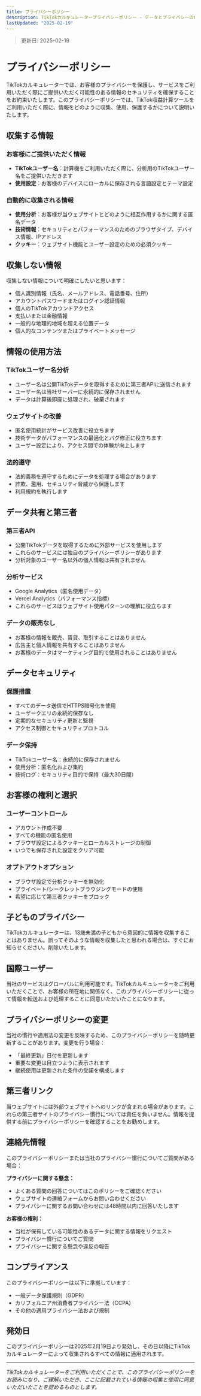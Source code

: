 ```yaml
---
title: プライバシーポリシー
description: TikTokカルキュレータープライバシーポリシー - データとプライバシーの保護方法
lastUpdated: "2025-02-19"
---
```


> 更新日: 2025-02-19

# プライバシーポリシー

TikTokカルキュレーターでは、お客様のプライバシーを保護し、サービスをご利用いただく際にご提供いただく可能性のある情報のセキュリティを確保することをお約束いたします。このプライバシーポリシーでは、TikTok収益計算ツールをご利用いただく際に、情報をどのように収集、使用、保護するかについて説明いたします。

## 収集する情報

### お客様にご提供いただく情報
- **TikTokユーザー名**：計算機をご利用いただく際に、分析用のTikTokユーザー名をご提供いただきます
- **使用設定**：お客様のデバイスにローカルに保存される言語設定とテーマ設定

### 自動的に収集される情報
- **使用分析**：お客様が当ウェブサイトとどのように相互作用するかに関する匿名データ
- **技術情報**：セキュリティとパフォーマンスのためのブラウザタイプ、デバイス情報、IPアドレス
- **クッキー**：ウェブサイト機能とユーザー設定のための必須クッキー

## 収集しない情報

収集しない情報について明確にしたいと思います：
- 個人識別情報（氏名、メールアドレス、電話番号、住所）
- アカウントパスワードまたはログイン認証情報
- 個人のTikTokアカウントアクセス
- 支払いまたは金融情報
- 一般的な地理的地域を超える位置データ
- 個人的なコンテンツまたはプライベートメッセージ

## 情報の使用方法

### TikTokユーザー名分析
- ユーザー名は公開TikTokデータを取得するために第三者APIに送信されます
- ユーザー名は当社サーバーに永続的に保存されません
- データは計算後即座に処理され、破棄されます

### ウェブサイトの改善
- 匿名使用統計がサービス改善に役立ちます
- 技術データがパフォーマンスの最適化とバグ修正に役立ちます
- ユーザー設定により、アクセス間での体験が向上します

### 法的遵守
- 法的義務を遵守するためにデータを処理する場合があります
- 詐欺、濫用、セキュリティ脅威から保護します
- 利用規約を執行します

## データ共有と第三者

### 第三者API
- 公開TikTokデータを取得するために外部サービスを使用します
- これらのサービスには独自のプライバシーポリシーがあります
- 分析対象のユーザー名以外の個人情報は共有されません

### 分析サービス
- Google Analytics（匿名使用データ）
- Vercel Analytics（パフォーマンス指標）
- これらのサービスはウェブサイト使用パターンの理解に役立ちます

### データの販売なし
- お客様の情報を販売、賃貸、取引することはありません
- 広告主と個人情報を共有することはありません
- お客様のデータはマーケティング目的で使用されることはありません

## データセキュリティ

### 保護措置
- すべてのデータ送信でHTTPS暗号化を使用
- ユーザークエリの永続的保存なし
- 定期的なセキュリティ更新と監視
- アクセス制御とセキュリティプロトコル

### データ保持
- TikTokユーザー名：永続的に保存されません
- 使用分析：匿名化および集約
- 技術ログ：セキュリティ目的で保持（最大30日間）

## お客様の権利と選択

### ユーザーコントロール
- アカウント作成不要
- すべての機能の匿名使用
- ブラウザ設定によるクッキーとローカルストレージの制御
- いつでも保存された設定をクリア可能

### オプトアウトオプション
- ブラウザ設定で分析クッキーを無効化
- プライベート/シークレットブラウジングモードの使用
- 希望に応じて第三者クッキーをブロック

## 子どものプライバシー

TikTokカルキュレーターは、13歳未満の子どもから意図的に情報を収集することはありません。誤ってそのような情報を収集したと思われる場合は、すぐにお知らせください。削除いたします。

## 国際ユーザー

当社のサービスはグローバルに利用可能です。TikTokカルキュレーターをご利用いただくことで、お客様の所在地に関係なく、このプライバシーポリシーに従って情報を転送および処理することに同意いただいたことになります。

## プライバシーポリシーの変更

当社の慣行や適用法の変更を反映するため、このプライバシーポリシーを随時更新することがあります。変更を行う場合：
- 「最終更新」日付を更新します
- 重要な変更は目立つように表示されます
- 継続使用は更新された条件の受諾を構成します

## 第三者リンク

当ウェブサイトには外部ウェブサイトへのリンクが含まれる場合があります。これらの第三者サイトのプライバシー慣行については責任を負いません。情報を提供する前にプライバシーポリシーを確認することをお勧めします。

## 連絡先情報

このプライバシーポリシーまたは当社のプライバシー慣行についてご質問がある場合：

**プライバシーに関する懸念：**
- よくある質問の回答についてはこのポリシーをご確認ください
- ウェブサイトの連絡フォームからお問い合わせください
- プライバシーに関するお問い合わせには48時間以内に回答いたします

**お客様の権利：**
- 当社が保有している可能性のあるデータに関する情報をリクエスト
- プライバシー慣行についてご質問
- プライバシーに関する懸念や違反の報告

## コンプライアンス

このプライバシーポリシーは以下に準拠しています：
- 一般データ保護規則（GDPR）
- カリフォルニア州消費者プライバシー法（CCPA）
- その他の適用プライバシー法および規制

## 発効日

このプライバシーポリシーは2025年2月19日より発効し、その日以降にTikTokカルキュレーターによって収集されるすべての情報に適用されます。

---

*TikTokカルキュレーターをご利用いただくことで、このプライバシーポリシーをお読みになり、ご理解いただき、ここに記載されている情報の収集と使用に同意いただいたことを認めるものとします。*